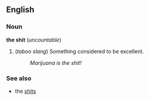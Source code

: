 ==English==
===Noun===
'''the shit''' (''uncountable'')

#(''taboo slang'') Something considered to be excellent.
#:''Marijuana is the shit!''

===See also===
*the [[shits]]